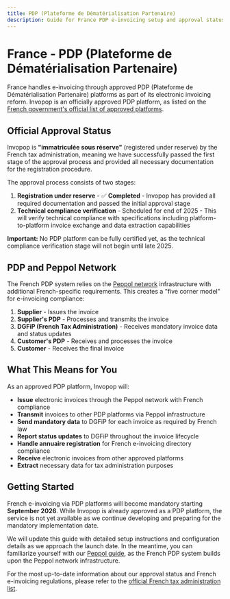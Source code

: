 ```yaml
---
title: PDP (Plateforme de Dématérialisation Partenaire)
description: Guide for France PDP e-invoicing setup and approval status
---
```


# France - PDP (Plateforme de Dématérialisation Partenaire)

France handles e-invoicing through approved PDP (Plateforme de Dématérialisation Partenaire) platforms as part of its electronic invoicing reform. Invopop is an officially approved PDP platform, as listed on the [French government's official list of approved platforms](https://www.impots.gouv.fr/liste-des-plateformes-agreees-immatriculees-sous-reserve).

## Official Approval Status

Invopop is **"immatriculée sous réserve"** (registered under reserve) by the French tax administration, meaning we have successfully passed the first stage of the approval process and provided all necessary documentation for the registration procedure.

The approval process consists of two stages:

1. **Registration under reserve** - ✅ **Completed** - Invopop has provided all required documentation and passed the initial approval stage
2. **Technical compliance verification** - Scheduled for end of 2025 - This will verify technical compliance with specifications including platform-to-platform invoice exchange and data extraction capabilities

**Important:** No PDP platform can be fully certified yet, as the technical compliance verification stage will not begin until late 2025.

## PDP and Peppol Network

The French PDP system relies on the [Peppol network](/guides/features/peppol) infrastructure with additional French-specific requirements. This creates a "five corner model" for e-invoicing compliance:

1. **Supplier** - Issues the invoice
2. **Supplier's PDP** - Processes and transmits the invoice
3. **DGFiP (French Tax Administration)** - Receives mandatory invoice data and status updates
4. **Customer's PDP** - Receives and processes the invoice
5. **Customer** - Receives the final invoice

## What This Means for You

As an approved PDP platform, Invopop will:

- **Issue** electronic invoices through the Peppol network with French compliance
- **Transmit** invoices to other PDP platforms via Peppol infrastructure
- **Send mandatory data** to DGFiP for each invoice as required by French law
- **Report status updates** to DGFiP throughout the invoice lifecycle
- **Handle annuaire registration** for French e-invoicing directory compliance
- **Receive** electronic invoices from other approved platforms
- **Extract** necessary data for tax administration purposes

## Getting Started

French e-invoicing via PDP platforms will become mandatory starting **September 2026**. While Invopop is already approved as a PDP platform, the service is not yet available as we continue developing and preparing for the mandatory implementation date.

We will update this guide with detailed setup instructions and configuration details as we approach the launch date. In the meantime, you can familiarize yourself with our [Peppol guide](/guides/features/peppol), as the French PDP system builds upon the Peppol network infrastructure.

For the most up-to-date information about our approval status and French e-invoicing regulations, please refer to the [official French tax administration list](https://www.impots.gouv.fr/liste-des-plateformes-agreees-immatriculees-sous-reserve).
